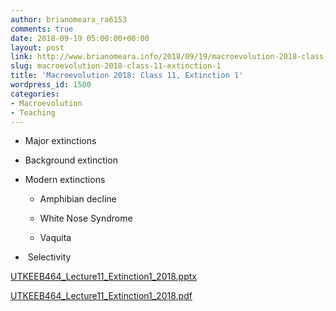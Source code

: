 ```yaml
---
author: brianomeara_ra6153
comments: true
date: 2018-09-19 05:00:00+00:00
layout: post
link: http://www.brianomeara.info/2018/09/19/macroevolution-2018-class-11-extinction-1/
slug: macroevolution-2018-class-11-extinction-1
title: 'Macroevolution 2018: Class 11, Extinction 1'
wordpress_id: 1500
categories:
- Macroevolution
- Teaching
---
```















 	
  * Major extinctions

 	
  * Background extinction

 	
  * Modern extinctions

 	
    * Amphibian decline

 	
    * White Nose Syndrome

 	
    * Vaquita




 	
  *  Selectivity


[UTKEEB464_Lecture11_Extinction1_2018.pptx](http://www.brianomeara.info/wp-content/uploads/2018/09/UTKEEB464_Lecture11_Extinction1_2018.pptx)

[UTKEEB464_Lecture11_Extinction1_2018.pdf](http://www.brianomeara.info/wp-content/uploads/2018/09/UTKEEB464_Lecture11_Extinction1_2018.pdf)











